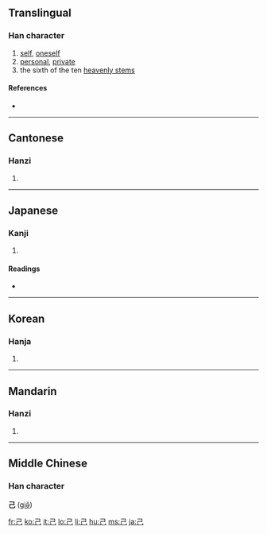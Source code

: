 ==Translingual==

{{Han stroke|[[Image:己-order.gif]]}}

===Han character===
{{Han char|rn=49|rad=己|as=00|sn=3|four=1771<sub>7</sub>|canj=尸山 (SU)}}

# [[self]], [[oneself]]
# [[personal]], [[private]]
# the sixth of the ten [[w:Heavenly Stems|heavenly stems]]

====References====
* {{Han ref|kx=0326.090|dkj=08742|dj=0630.100|hdz=20983.050|uh=5DF1|ud=24049|bh=A476|bd=42102}}

----

==Cantonese==

===Hanzi===
{{yue-hanzi|jyut=[[gei2]]|y=[[gei2]]}}

# {{defn|Cantonese}}

----

==Japanese==

===Kanji===
{{ja-kanji|grade=6|rs=己00}}

# {{defn|Japanese}}

====Readings====

* {{ja-readings|on=[[き]] (ki), [[こ]] (ko)|kun=[[おのれ]] (onore), [[つちのと]] (tsuchinoto)}}

----

==Korean==

===Hanja===
{{ko-hanja|hangeul=기|rv=gi|mr=ki}}

# {{defn|Korean}}

----

==Mandarin==

===Hanzi===
{{cmn-hanzi|pin=[[jǐ]] ([[ji3]])|wg=chi<sup>3</sup>}}

# {{defn|Mandarin}}

----

==Middle Chinese==
===Han character===
'''己''' ([[giə̌]])

[[fr:己]]
[[ko:己]]
[[it:己]]
[[lo:己]]
[[li:己]]
[[hu:己]]
[[ms:己]]
[[ja:己]]